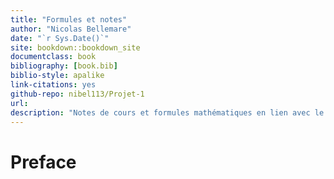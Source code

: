 ```yaml
--- 
title: "Formules et notes"
author: "Nicolas Bellemare"
date: "`r Sys.Date()`"
site: bookdown::bookdown_site
documentclass: book
bibliography: [book.bib]
biblio-style: apalike
link-citations: yes
github-repo: nibel113/Projet-1
url:
description: "Notes de cours et formules mathématiques en lien avec le Bac en actuariat de l'Université Laval"
---
```


# Preface {-}